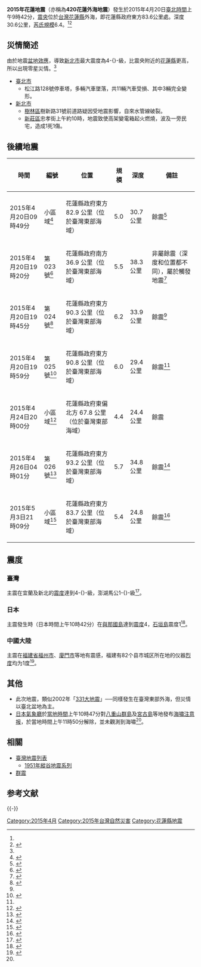 {{Expand|time=2015-04-25T12:52:38+00:00}}
{{noteTA|G1=Earthquake}}
{{Infobox earthquake
| title = 2015年花蓮地震
| date = {{Start date|2015|04|20|mf=y}}
| origintime = 09:42:56.1 （[[國家標準時間|國家標準時間]]）<ref name=420earthquake>{{cite web|language=zh-tw|url=http://scweb.cwb.gov.tw/GraphicContent.aspx?ItemId=49&fileString=2015042009425664022|title=中央氣象局地震報告 編號第104022號|author=|publisher=中央氣象局|date=|accessdate=2016-03-07|archive-date=2016-03-07|archive-url=https://web.archive.org/web/20160307114719/http://scweb.cwb.gov.tw/GraphicContent.aspx?ItemId=49&fileString=2015042009425664022|dead-url=yes}}</ref>
 | map2 = {{Location map+ | Japan Ryukyu Islands
 |places =
{{Location map~|Japan Ryukyu Islands|lat= 24.02 |long= 122.44 |mark=Bullseye1.png|marksize=40}}
 | relief = yes
 | width = 250
 | float = center
 | caption = }}
| magnitude = [[芮氏地震規模|M<sub>L</sub>]] 6.4<br>[[矩震级|M<sub>w</sub>]] 6.4（USGS）<ref>{{cite web|title=M 6.4 - 64km SE of Su'ao, Taiwan|url=https://earthquake.usgs.gov/earthquakes/eventpage/us200027ps#executive|publisher=USGS|accessdate=2018-02-22|archive-date=2015-04-22|archive-url=https://web.archive.org/web/20150422190746/http://earthquake.usgs.gov/earthquakes/eventpage/us200027ps#executive|dead-url=no}}</ref>
| tsunami = 无
| aftershocks =[[2015年花蓮地震#後續地震|該地震的後續地震]]
| depth = {{convert|30.6|km|mi|0|sp=us}}
| location = {{Coord| 24.02 |N| 122.44 |E|display=inline,title}}<ref name=420earthquake/>
| countries affected = {{TWN}}<br>{{CHNML}}<br>{{JPN}}
| casualties =  死亡：1人<ref name=casualties>{{cite web|language=zh-tw|url=http://udn.com/news/story/3/848902|title=整理包／爆炸.停電.車疊…6.3地震全台災情|publisher=聯合新聞網|date=2015-04-20|accessdate=2015-04-24|archive-date=2015-04-22|archive-url=https://web.archive.org/web/20150422184703/http://udn.com/news/story/3/848902|dead-url=no}}</ref>
}}

'''2015年花蓮地震'''（亦稱為'''420花蓮外海地震'''）發生於2015年4月20日[[國家標準時間|臺北時間]]上午9時42分，[[震央|震央]]位於[[台灣|台灣]][[花蓮縣|花蓮縣]]外海，即花蓮縣政府東方83.6公里處。深度30.6公里，[[芮氏規模|芮氏規模]]6.4。<ref name=420earthquake/><ref>{{cite web|language=zh-tw|url=http://www.cna.com.tw/news/firstnews/201504205013-1.aspx|title=地震頻傳 20日晚間地牛三度翻身|author=陳葦庭|publisher=中央通訊社|date=2015-04-20|accessdate=2015-04-20|archive-date=2015-04-21|archive-url=https://web.archive.org/web/20150421012645/http://www.cna.com.tw/news/firstnews/201504205013-1.aspx|dead-url=no}}</ref>

== 災情簡述 ==
由於地震[[盆地效應|盆地效應]]，導致[[新北市|新北市]]最大震度為4-{}-級，比震央附近的[[花蓮縣|花蓮縣]]更高，所以出現零星災情。<ref name=casualties/>
*[[臺北市|臺北市]]
**松江路128號停車塔，多輛汽車墜落，共11輛汽車受損、其中3輛完全變形。
*[[新北市|新北市]]
**[[樹林區|樹林區]]樹新路31號前道路疑因受地震影響，自來水管線破裂。
**[[新莊區|新莊區]]忠孝街上午約10時，地震致使高架變電箱起火燃燒，波及一旁民宅，造成1死1傷。

== 後續地震 ==
{| class="wikitable"
|-
! 時間 !! 編號 !! 位置 !! 規模 !! 深度 !! 備註
|-
| 2015年4月20日09時49分	|| 小區域<ref>{{cite web|language=zh-tw|url=http://scweb.cwb.gov.tw/GraphicContent.aspx?ItemId=49&fileString=2015042009491050|title=中央氣象局地震報告 小區域有感地震|author=|publisher=中央氣象局|date=|accessdate=2016-03-08|archive-date=2019-11-28|archive-url=https://web.archive.org/web/20191128085417/http://scweb.cwb.gov.tw/GraphicContent.aspx?ItemId=49&fileString=2015042009491050}}</ref> || 花蓮縣政府東方 82.9 公里（位於臺灣東部海域）|| 5.0 || 30.7公里||餘震<ref name=420earthquakeafter>{{cite web|language=zh-tw|url=http://www.nownews.com/n/2015/04/21/1673436|title=搖不停！餘震30起　氣象局：沒連續餘震才恐怖|author=|publisher=NOWnews生活中心|date=|accessdate=2015-04-26|archive-date=2015-04-23|archive-url=https://web.archive.org/web/20150423223739/http://www.nownews.com/n/2015/04/21/1673436|dead-url=no}}</ref>
|-
| 2015年4月20日19時20分 || 第023號<ref>{{cite web|language=zh-tw|url=http://scweb.cwb.gov.tw/GraphicContent.aspx?ItemId=49&fileString=2015042019204755023|title=中央氣象局地震報告 編號第104023號|author=|publisher=中央氣象局|date=|accessdate=2016-03-08|archive-date=2016-03-08|archive-url=https://web.archive.org/web/20160308112455/http://scweb.cwb.gov.tw/GraphicContent.aspx?ItemId=49&fileString=2015042019204755023|dead-url=yes}}</ref> || 花蓮縣政府南方 36.9 公里（位於臺灣東部海域）|| 5.5 || 38.3公里||非屬餘震（深度和位置都不同），屬於觸發地震<ref>{{cite web|language=zh-tw|url=http://www.cna.com.tw/news/ahel/201504200417-1.aspx|title=地震若沒餘震 氣象局:恐重演日311地震|author=陳葦庭|publisher=中央通訊社|date=2015-04-20|accessdate=2015-04-21|archive-date=2015-04-21|archive-url=https://web.archive.org/web/20150421011900/http://www.cna.com.tw/news/ahel/201504200417-1.aspx|dead-url=no}}</ref>
|-
| 2015年4月20日19時45分 || 第024號<ref>{{cite web|language=zh-tw|url=http://scweb.cwb.gov.tw/GraphicContent.aspx?ItemId=49&fileString=2015042019451362024|title=中央氣象局地震報告 編號第104024號|author=|publisher=中央氣象局|date=|accessdate=2016-03-08|archive-date=2016-03-08|archive-url=https://web.archive.org/web/20160308115231/http://scweb.cwb.gov.tw/GraphicContent.aspx?ItemId=49&fileString=2015042019451362024|dead-url=yes}}</ref> || 花蓮縣政府東方 90.3 公里（位於臺灣東部海域）|| 6.2 || 33.9公里||餘震<ref name=420earthquakeafter/>
|-
| 2015年4月20日19時59分 || 第025號<ref>{{cite web|language=zh-tw|url=http://scweb.cwb.gov.tw/GraphicContent.aspx?ItemId=49&fileString=2015042019595960025|title=中央氣象局地震報告 編號第104025號|author=|publisher=中央氣象局|date=|accessdate=2016-03-08|archive-date=2016-03-08|archive-url=https://web.archive.org/web/20160308122944/http://scweb.cwb.gov.tw/GraphicContent.aspx?ItemId=49&fileString=2015042019595960025|dead-url=yes}}</ref> || 花蓮縣政府東方 90.8 公里（位於臺灣東部海域）|| 6.0 || 29.4公里||餘震<ref name=420earthquakeafter/>
|-
| 2015年4月24日20時00分 || 小區域<ref>{{cite web|language=zh-tw|url=http://scweb.cwb.gov.tw/GraphicContent.aspx?ItemId=49&fileString=2015042420002044|title=中央氣象局地震報告 小區域有感地震|author=|publisher=中央氣象局|date=|accessdate=2016-03-08|archive-date=2016-03-08|archive-url=https://web.archive.org/web/20160308112829/http://scweb.cwb.gov.tw/GraphicContent.aspx?ItemId=49&fileString=2015042420002044|dead-url=yes}}</ref> || 花蓮縣政府東偏北方 67.8 公里（位於臺灣東部海域）|| 4.4 || 24.4公里||餘震
|-
| 2015年4月26日04時01分 || 第026號<ref>{{cite web|language=zh-tw|url=http://scweb.cwb.gov.tw/GraphicContent.aspx?ItemId=49&fileString=2015042604013757026|title=中央氣象局地震報告 編號第104026號|author=|publisher=中央氣象局|date=|accessdate=2016-03-08|archive-date=2016-03-08|archive-url=https://web.archive.org/web/20160308104703/http://scweb.cwb.gov.tw/GraphicContent.aspx?ItemId=49&fileString=2015042604013757026|dead-url=yes}}</ref> || 花蓮縣政府東方 93.2 公里（位於臺灣東部海域）|| 5.7 || 34.8公里||餘震<ref>{{cite web|language=zh-tw|url=http://www.cna.com.tw/news/firstnews/201504260099-1.aspx|title=氣象局：東部餘震無關尼泊爾強震|author=陳葦庭|publisher=中央通訊社|date=2015-04-26|accessdate=2015-04-26|archive-date=2015-07-22|archive-url=https://web.archive.org/web/20150722165320/http://www.cna.com.tw/news/firstnews/201504260099-1.aspx|dead-url=no}}</ref>
|-
| 2015年5月3日21時09分 || 小區域<ref>{{cite web|language=zh-tw|url=http://scweb.cwb.gov.tw/GraphicContent.aspx?ItemId=49&fileString=2015050321090750|title=中央氣象局地震報告 小區域有感地震|author=|publisher=中央氣象局|date=|accessdate=2016-03-08|archive-date=2016-03-08|archive-url=https://web.archive.org/web/20160308113957/http://scweb.cwb.gov.tw/GraphicContent.aspx?ItemId=49&fileString=2015050321090750|dead-url=yes}}</ref> || 花蓮縣政府東方 83.7 公里（位於臺灣東部海域）|| 5.4 || 24.8公里||餘震<ref>{{cite web|language=zh-tw|url=http://news.ltn.com.tw/news/life/breakingnews/1305729|title=21:09 花蓮規模5.4地震 宜蘭2級震度|publisher=自由時報|date=2015-05-03|accessdate=2015-05-07|archive-date=2015-05-18|archive-url=https://web.archive.org/web/20150518081322/http://news.ltn.com.tw/news/life/breakingnews/1305729|dead-url=no}}</ref>
|}

== 震度 ==
=== 臺灣 ===
主震在宜蘭及新北的[[交通部中央氣象局地震震度分級|震度]]達到4-{}-級，澎湖馬公1-{}-級<ref>{{cite web|language=zh-tw|url=http://www.appledaily.com.tw/realtimenews/article/new/20150420/595548/|title=【更新】9:42發生6.3地震　宜、新北達4級|author=|publisher=蘋果日報|date=2015-04-20|accessdate=2015-04-24|archive-date=2015-04-23|archive-url=https://web.archive.org/web/20150423023608/http://www.appledaily.com.tw/realtimenews/article/new/20150420/595548/|dead-url=no}}</ref>。

=== 日本 ===
主震發生時（日本時間上午10時42分）在[[與那國島|與那國島]]達到[[日本氣象廳震度等級|震度]]4，[[石垣島|石垣島]]震度1<ref name="#1">{{cite web|language=ja|url=http://ryukyushimpo.jp/news/storyid-242048-storytopic-1.html|title=与那国震度４、余震も　一時津波注意報|author=|publisher=琉球新報社|date=2015-04-20|accessdate=2015-04-24|archive-date=2015-07-10|archive-url=https://web.archive.org/web/20150710200359/http://ryukyushimpo.jp/news/storyid-242048-storytopic-1.html|dead-url=no}}</ref>。

=== 中國大陸 ===
主震在[[福建省|福建省]][[福州市|福州市]]、[[廈門市|廈門市]]等地有震感，福建有82个县市城区所在地的仪器[[中国地震烈度表|烈度]]均为1度<ref>{{cite web|language=zh-cn|url=http://www.chinanews.com/sh/2015/04-20/7219470.shtml|title=台湾花莲附近海域6.4级地震 福建沿海各地震感强烈|author=|publisher=中国新闻网|date=2015-04-20|accessdate=2015-04-24|archive-date=2015-04-20|archive-url=https://web.archive.org/web/20150420214022/http://www.chinanews.com/sh/2015/04-20/7219470.shtml|dead-url=no}}</ref>。

== 其他 ==
*此次地震，類似2002年「[[331大地震|331大地震]]」──同樣發生在臺灣東部外海，但災情以臺北盆地為主。
*[[氣象廳_(日本)|日本氣象廳]]於[[日本標準時間|當地時間]]上午10時47分對[[八重山群島|八重山群島]]及[[宮古島|宮古島]]等地發布[[海啸注意报|海嘯注意报]]，於當地時間上午11時50分解除，並未觀測到海嘯<ref name="#1"/>。

== 相關 ==
*[[臺灣地震列表|臺灣地震列表]]
**[[1951年縱谷地震系列|1951年縱谷地震系列]]
*[[群震|群震]]

== 参考文献 ==
{{Reflist|2}}

{{-}}
{{2015年地震}}
{{臺灣地震}}

{{portal bar|台灣|地球科學}}
[[Category:2015年4月|Category:2015年4月]]
[[Category:2015年台灣自然災害|Category:2015年台灣自然災害]]
[[Category:花蓮縣地震|Category:花蓮縣地震]]